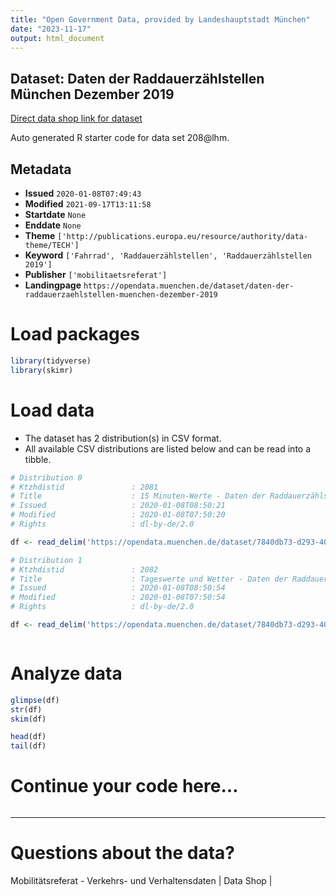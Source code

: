 ```yaml
---
title: "Open Government Data, provided by Landeshauptstadt München"
date: "2023-11-17"
output: html_document
---
```


## Dataset: Daten der Raddauerzählstellen München Dezember 2019

[Direct data shop link for dataset](https://opendata.muenchen.de/dataset/daten-der-raddauerzaehlstellen-muenchen-dezember-2019)

Auto generated R starter code for data set 208@lhm.

## Metadata

- **Issued** `2020-01-08T07:49:43`
- **Modified** `2021-09-17T13:11:58`
- **Startdate** `None`
- **Enddate** `None`
- **Theme** `['http://publications.europa.eu/resource/authority/data-theme/TECH']`
- **Keyword** `['Fahrrad', 'Raddauerzählstellen', 'Raddauerzählstellen 2019']`
- **Publisher** `['mobilitaetsreferat']`
- **Landingpage** `https://opendata.muenchen.de/dataset/daten-der-raddauerzaehlstellen-muenchen-dezember-2019`


# Load packages

```r

library(tidyverse)
library(skimr)

```

# Load data

-   The dataset has 2 distribution(s) in CSV format.
-   All available CSV distributions are listed below and can be read into a tibble.

```r

# Distribution 0
# Ktzhdistid               : 2081
# Title                    : 15 Minuten-Werte - Daten der Raddauerzählstellen München Dezember 2019
# Issued                   : 2020-01-08T08:50:21
# Modified                 : 2020-01-08T07:50:20
# Rights                   : dl-by-de/2.0

df <- read_delim('https://opendata.muenchen.de/dataset/7840db73-d293-40d0-82c7-9a67fab70734/resource/74368767-f877-49c4-b908-102b0dddf2a5/download/rad20191215min.csv')

# Distribution 1
# Ktzhdistid               : 2082
# Title                    : Tageswerte und Wetter - Daten der Raddauerzählstellen München Dezember 2019
# Issued                   : 2020-01-08T08:50:54
# Modified                 : 2020-01-08T07:50:54
# Rights                   : dl-by-de/2.0

df <- read_delim('https://opendata.muenchen.de/dataset/7840db73-d293-40d0-82c7-9a67fab70734/resource/def548e1-14ae-48c2-aba9-070ff81313bb/download/rad201912tage.csv')



```

# Analyze data

```r

glimpse(df)
str(df)
skim(df)

head(df)
tail(df)

```

# Continue your code here...

```r

```

------------------------------------------------------------------------

# Questions about the data?

Mobilitätsreferat - Verkehrs- und Verhaltensdaten | Data Shop | 
